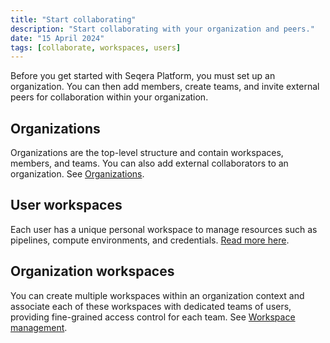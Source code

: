 ```yaml
---
title: "Start collaborating"
description: "Start collaborating with your organization and peers."
date: "15 April 2024"
tags: [collaborate, workspaces, users]
---
```


Before you get started with Seqera Platform, you must set up an organization. You can then add members, create teams, and invite external peers for collaboration within your organization.

## Organizations

Organizations are the top-level structure and contain workspaces, members, and teams. You can also add external collaborators to an organization. See [Organizations](../orgs-and-teams/organizations.mdx).

## User workspaces

Each user has a unique personal workspace to manage resources such as pipelines, compute environments, and credentials. [Read more here](../orgs-and-teams/workspace-management.mdx). 

## Organization workspaces

You can create multiple workspaces within an organization context and associate each of these workspaces with dedicated teams of users, providing fine-grained access control for each team. See [Workspace management](../orgs-and-teams/workspace-management.mdx).